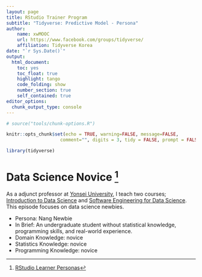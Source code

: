 ```yaml
---
layout: page
title: RStudio Trainer Program
subtitle: "Tidyverse: Predictive Model - Persona"
author:
    name: xwMOOC
    url: https://www.facebook.com/groups/tidyverse/
    affiliation: Tidyverse Korea
date: "`r Sys.Date()`"
output:
  html_document: 
    toc: yes
    toc_float: true
    highlight: tango
    code_folding: show
    number_section: true
    self_contained: true
editor_options: 
  chunk_output_type: console
---
```

 
``` r
# source("tools/chunk-options.R")

knitr::opts_chunk$set(echo = TRUE, warning=FALSE, message=FALSE,
                    comment="", digits = 3, tidy = FALSE, prompt = FALSE, fig.align = 'center')

library(tidyverse)
```

# Data Science Novice [^rstudio-learner-persona] {#RStudio-learner-personas}

[^rstudio-learner-persona]: [RStudio Learner Personas](https://rstudio-education.github.io/learner-personas/)

As a adjunct professor at [Yonsei University](https://www.yonsei.ac.kr/en_sc/), I teach two courses; [Introduction to Data Science](https://statkclee.github.io/yonsei/) and [Software Engineering for Data Science](https://statkclee.github.io/yonsei2/). This episode focuses on data science newbies.

- Persona: Nang Newbie
- In Brief: An undergraduate student without statistical knowledge, programming skills, and real-world experience.
- Domain Knowledge: novice
- Statistics Knowledge: novice
- Programming Knowledge: novice

